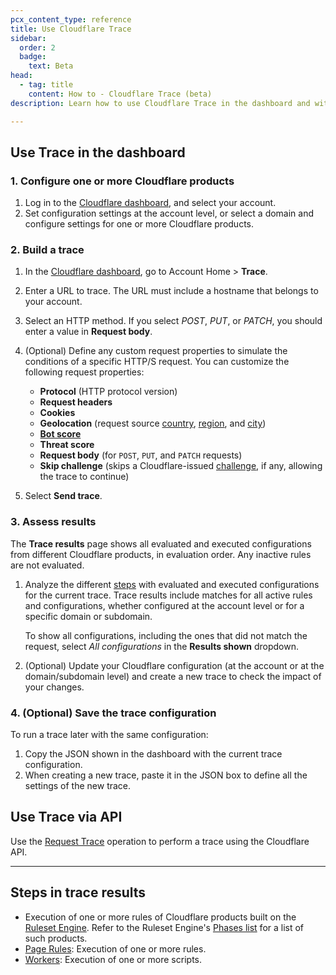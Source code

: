 ```yaml
---
pcx_content_type: reference
title: Use Cloudflare Trace
sidebar:
  order: 2
  badge:
    text: Beta
head:
  - tag: title
    content: How to - Cloudflare Trace (beta)
description: Learn how to use Cloudflare Trace in the dashboard and with the API.

---
```



## Use Trace in the dashboard

### 1. Configure one or more Cloudflare products

1. Log in to the [Cloudflare dashboard](https://dash.cloudflare.com), and select your account.
2. Set configuration settings at the account level, or select a domain and configure settings for one or more Cloudflare products.

### 2. Build a trace

1. In the [Cloudflare dashboard](https://dash.cloudflare.com), go to Account Home > **Trace**.

2. Enter a URL to trace. The URL must include a hostname that belongs to your account.

3. Select an HTTP method. If you select *POST*, *PUT*, or *PATCH*, you should enter a value in **Request body**.

4. (Optional) Define any custom request properties to simulate the conditions of a specific HTTP/S request. You can customize the following request properties:

   * **Protocol** (HTTP protocol version)
   * **Request headers**
   * **Cookies**
   * **Geolocation** (request source [country](/ruleset-engine/rules-language/fields/standard-fields/#ipsrccountry), [region](/ruleset-engine/rules-language/fields/standard-fields/#ipsrcregion), and [city](/ruleset-engine/rules-language/fields/standard-fields/#ipsrccity))
   * [**Bot score**](/bots/concepts/bot-score/)
   * <GlossaryTooltip term="threat score" link="/ruleset-engine/rules-language/fields/dynamic-fields/#cfthreat_score">**Threat score**</GlossaryTooltip>
   * **Request body** (for `POST`, `PUT`, and `PATCH` requests)
   * **Skip challenge** (skips a Cloudflare-issued [challenge](/waf/reference/cloudflare-challenges/), if any, allowing the trace to continue)

5. Select **Send trace**.

### 3. Assess results

The **Trace results** page shows all evaluated and executed configurations from different Cloudflare products, in evaluation order. Any inactive rules are not evaluated.

1. Analyze the different [steps](#steps-in-trace-results) with evaluated and executed configurations for the current trace. Trace results include matches for all active rules and configurations, whether configured at the account level or for a specific domain or subdomain.

   To show all configurations, including the ones that did not match the request, select *All configurations* in the **Results shown** dropdown.

2. (Optional) Update your Cloudflare configuration (at the account or at the domain/subdomain level) and create a new trace to check the impact of your changes.

### 4. (Optional) Save the trace configuration

To run a trace later with the same configuration:

1. Copy the JSON shown in the dashboard with the current trace configuration.
2. When creating a new trace, paste it in the JSON box to define all the settings of the new trace.

## Use Trace via API

Use the [Request Trace](/api/resources/request_tracers/subresources/traces/methods/create/) operation to perform a trace using the Cloudflare API.

***

## Steps in trace results

* Execution of one or more rules of Cloudflare products built on the [Ruleset Engine](/ruleset-engine/). Refer to the Ruleset Engine's [Phases list](/ruleset-engine/reference/phases-list/) for a list of such products.
* [Page Rules](/rules/page-rules/): Execution of one or more rules.
* [Workers](/workers/): Execution of one or more scripts.
